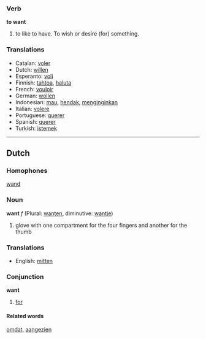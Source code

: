 ===Verb===
'''to want'''

# to like to have. To wish or desire (for) something.

===Translations===
*Catalan: [[voler]]
*Dutch: [[willen]]
*Esperanto: [[voli]]
*Finnish: [[tahtoa]], [[haluta]]
*French: [[vouloir]]
*German: [[wollen]]
*Indonesian: [[mau]], [[hendak]], [[ingin|menginginkan]]
*Italian: [[volere]]
*Portuguese: [[querer]]
*Spanish: [[querer]]
*Turkish: [[istemek]]

----

==Dutch==
===Homophones===
[[wand]]

===Noun===
'''want''' ''f'' (Plural: [[wanten]], diminutive: [[wantje]])

# glove with one compartment for the four fingers and another for the thumb

===Translations===
*English: [[mitten]]

===Conjunction===
'''want'''

# [[for]]

====Related words====
[[omdat]], [[aangezien]]